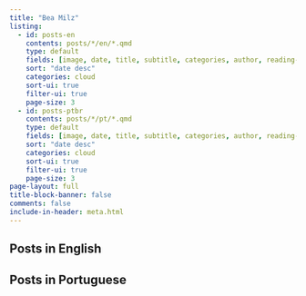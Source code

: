 ```yaml
---
title: "Bea Milz"
listing:
  - id: posts-en
    contents: posts/*/en/*.qmd
    type: default
    fields: [image, date, title, subtitle, categories, author, reading-time]  
    sort: "date desc"
    categories: cloud
    sort-ui: true
    filter-ui: true
    page-size: 3
  - id: posts-ptbr
    contents: posts/*/pt/*.qmd
    type: default
    fields: [image, date, title, subtitle, categories, author, reading-time]  
    sort: "date desc"
    categories: cloud
    sort-ui: true
    filter-ui: true
    page-size: 3    
page-layout: full
title-block-banner: false
comments: false
include-in-header: meta.html  
---
```


## Posts in English

::: {#posts-en}
:::

## Posts in Portuguese

::: {#posts-ptbr}
:::
